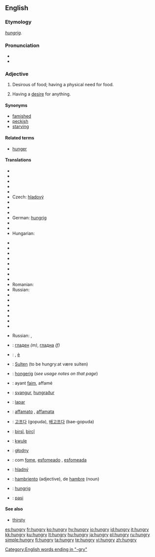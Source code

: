==English==

===Etymology===
{{OE.}} ''[[hungrig]]''.

===Pronunciation===
* {{IPA|/hʌngɹiː/}}
* {{audio|en-us-hungry.ogg|Audio (US)}}

===Adjective===
{{en-adj|hungri|er}}

# Desirous of food; having a physical need for food.
# {{figurative}} Having a [[desire]] for anything.

====Synonyms====
*[[famished]]
*[[peckish]]
*[[starving]]

====Related terms====
* [[hunger]]

====Translations====
{{trans-top|desirous of food}}
* {{trreq|Albanian}}
* {{trreq|Arabic}}
* {{trreq|Armenian}}
* {{trreq|Basque}}
* {{trreq|Croatian}}
* Czech: [[hladový]] {{m}}
* {{trreq|Esperanto}}
* {{trreq|Estonian}}
* {{trreq|Georgian}}
* German: [[hungrig]]
* {{trreq|Hebrew}}
* {{trreq|Hindi}}
* Hungarian: {{t|hu|éhes}}
{{trans-mid}}
* {{trreq|Japanese}}
* {{trreq|Khmer}}
* {{trreq|Latin}}
* {{trreq|Latvian}}
* {{trreq|Lithuanian}}
* {{trreq|Mongolian}}
* {{trreq|Norwegian}}
* {{trreq|Persian}}
* Romanian: {{t|ro|flămând}}
* Russian: {{t|ru|гoлoдный|sc=Cyrl|tr=golódnyj}}
* {{trreq|Slovene}}
* {{trreq|Thai}}
* {{trreq|Turkish}}
* {{trreq|Urdu}}
* {{trreq|Vietnamese}}
* {{trreq|Welsh}}
* {{trreq|Yiddish}}
{{trans-bottom}}

{{trans-top|having a desire for anything}}
{{trans-mid}}
* Russian: {{t|ru|алчущий|sc=Cyrl|tr=álčuš'ij}}, {{t|ru|жаждущий|sc=Cyrl|tr=žážduš'ij}}
{{trans-bottom}}

{{checktrans-top}}
* {{ttbc|Bulgarian}}: [[гладен]] ''(m)'', [[гладна]] ''(f)''
* {{ttbc|Chinese}}: {{zh-ts|餓|饿}},  [[è]]
* {{ttbc|Danish}}: [[Sulten]] (to be hungry:at være sulten)
* {{ttbc|Dutch}}: [[hongerig]] (''see usage notes on that page'')
* {{ttbc|French}}: ayant [[faim]], affamé
* {{ttbc|Icelandic}}: [[svangur]], [[hungraður]]
* {{ttbc|Indonesian}}: [[lapar]]
* {{ttbc|Italian}}: [[affamato]] {{m}}, [[affamata]] {{f}}
* {{ttbc|Korean}}: [[고프다]] (gopuda), [[배고프다]] (bae-gopuda)
{{checktrans-mid}}
* {{ttbc|Kurdish}}: [[birsî]], [[birçî]]
* {{ttbc|Marshallese}}: [[kwule]]
* {{ttbc|Polish}}: [[głodny]]
* {{ttbc|Portuguese}}: com [[fome]], [[esfomeado]] {{m}}, [[esfomeada]] {{f}}
* {{ttbc|Slovak}}: [[hladný]]
* {{ttbc|Spanish}}: [[hambriento]] (adjective), de [[hambre]] (noun)
* {{ttbc|Swedish}}: [[hungrig]]
* {{ttbc|Tamil}}: [[pasi]]
{{checktrans-bottom}}

====See also====
*[[thirsty]]

[[Category:English words ending in "-gry"]]

[[es:hungry]]
[[fr:hungry]]
[[ko:hungry]]
[[hy:hungry]]
[[io:hungry]]
[[id:hungry]]
[[it:hungry]]
[[kk:hungry]]
[[ku:hungry]]
[[lt:hungry]]
[[hu:hungry]]
[[ja:hungry]]
[[pl:hungry]]
[[ru:hungry]]
[[simple:hungry]]
[[fi:hungry]]
[[ta:hungry]]
[[te:hungry]]
[[vi:hungry]]
[[zh:hungry]]